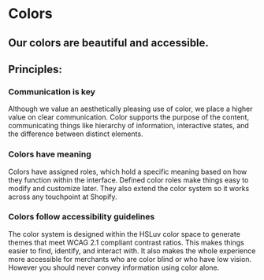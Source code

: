 
<Meta title="Design/Colors" />

# Colors

## Our colors are beautiful and accessible.

## Principles:

### **Communication is key**

Although we value an aesthetically pleasing use of color, we place a higher value on clear communication. Color supports the purpose of the content, communicating things like hierarchy of information, interactive states, and the difference between distinct elements.

### **Colors have meaning**

Colors have assigned roles, which hold a specific meaning based on how they function within the interface. Defined color roles make things easy to modify and customize later. They also extend the color system so it works across any touchpoint at Shopify.

### **Colors follow accessibility guidelines**

The color system is designed within the HSLuv color space to generate themes that meet WCAG 2.1 compliant contrast ratios. This makes things easier to find, identify, and interact with. It also makes the whole experience more accessible for merchants who are color blind or who have low vision. However you should never convey information using color alone.
